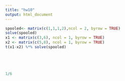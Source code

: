 ```yaml
---
title: "hw10"
output: html_document
---
```


```r
spooled<- matrix(c(1,1,1,2),ncol = 2, byrow = TRUE)
solve(spooled)
x1 <- matrix(c(3,6), ncol = 1, byrow = TRUE)
x2 <- matrix(c(5,8), ncol = 1, byrow = TRUE)
t(x1-x2) %*% solve(spooled)





1/6

```



